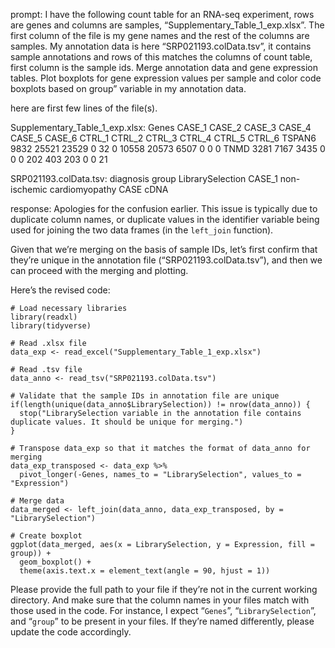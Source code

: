 prompt:
I have the following count table for an RNA-seq experiment, rows are genes and columns are samples, "Supplementary_Table_1_exp.xlsx". The first column of the file is my gene names and the rest of the columns are samples. My annotation data is here  "SRP021193.colData.tsv", it contains sample annotations and rows of this matches the columns of count table, first column is the sample ids. Merge annotation data and gene expression tables. Plot boxplots for gene expression values per sample and color code boxplots based on group" variable in my annotation data.

here are first few lines of the file(s).

Supplementary_Table_1_exp.xlsx:
Genes	CASE_1	CASE_2	CASE_3	CASE_4	CASE_5	CASE_6	CTRL_1	CTRL_2	CTRL_3	CTRL_4	CTRL_5	CTRL_6
TSPAN6	9832	25521	23529	0	32	0	10558	20573	6507	0	0	 0
TNMD	3281	 7167	 3435	0	 0	0	  202	  403	 203	0	0	21


SRP021193.colData.tsv:
diagnosis	group	LibrarySelection
CASE_1	non-ischemic cardiomyopathy	CASE	cDNA


response:
Apologies for the confusion earlier. This issue is typically due to duplicate column names, or duplicate values in the identifier variable being used for joining the two data frames (in the `left_join` function).

Given that we're merging on the basis of sample IDs, let's first confirm that they're unique in the annotation file ("SRP021193.colData.tsv"), and then we can proceed with the merging and plotting.

Here's the revised code:

```
# Load necessary libraries
library(readxl)
library(tidyverse)

# Read .xlsx file
data_exp <- read_excel("Supplementary_Table_1_exp.xlsx")

# Read .tsv file
data_anno <- read_tsv("SRP021193.colData.tsv")

# Validate that the sample IDs in annotation file are unique
if(length(unique(data_anno$LibrarySelection)) != nrow(data_anno)) {
  stop("LibrarySelection variable in the annotation file contains duplicate values. It should be unique for merging.")
}

# Transpose data_exp so that it matches the format of data_anno for merging
data_exp_transposed <- data_exp %>% 
  pivot_longer(-Genes, names_to = "LibrarySelection", values_to = "Expression")

# Merge data
data_merged <- left_join(data_anno, data_exp_transposed, by = "LibrarySelection")

# Create boxplot
ggplot(data_merged, aes(x = LibrarySelection, y = Expression, fill = group)) +
  geom_boxplot() +
  theme(axis.text.x = element_text(angle = 90, hjust = 1))
```

Please provide the full path to your file if they're not in the current working directory. And make sure that the column names in your files match with those used in the code. For instance, I expect "`Genes`", "`LibrarySelection`", and "`group`" to be present in your files. If they're named differently, please update the code accordingly.
